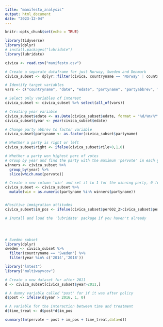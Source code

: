 ```yaml
---
title: "manifesto_analysis"
output: html_document
date: "2023-12-04"
---
```


```r
knitr::opts_chunk$set(echo = TRUE)
```

```r
library(tidyverse)
library(dplyr)
# install.packages("lubridate")
library(lubridate)

civica <- read.csv("manifesto.csv")

# Create a separate dataframe for just Norway, Sweden and Denmark
civica_subset <- dplyr::filter(civica, countryname == "Norway" | countryname == "Sweden" | countryname == "Denmark")

# Identify target variables
vars <- c("countryname", "date", "edate", "partyname", "partyabbrev", "pervote", "per108", "per110", "per601", "per607", "per608", "per7062", "per601_2", "per602_2", "per607_2", "per608_2","rile")

# Select only variables of interest
civica_subset <- civica_subset %>% select(all_of(vars))

# Creating year variable
civica_subset$edate <- as.Date(civica_subset$edate, format = "%d/%m/%Y")
civica_subset$year <- year(civica_subset$edate)

# Change party abbrev to factor variable
civica_subset$partyname <- as.factor(civica_subset$partyname)

# Whether a party is right or left
civica_subset$right <- ifelse(civica_subset$rile>0,1,0)

# Whether a party won highest perc of votes
# Group by year and find the party with the maximum 'pervote' in each year
winners <- civica_subset %>%
  group_by(year) %>%
  slice(which.max(pervote))

# Create a new column 'win' and set it to 1 for the winning party, 0 for others
civica_subset <- civica_subset %>%
  mutate(win = as.numeric(partyname %in% winners$partyname))


#Positive immigration attitudes
civica_subset$im_pos <- ifelse(civica_subset$per602_2>civica_subset$per601_2,1,0)
```

```r
# Install and load the 'lubridate' package if you haven't already




# Sweden subset
library(dplyr)
sweden <- civica_subset %>%
  filter(countryname == 'Sweden') %>% 
  filter(year %in% c('2014','2018'))
```

```r
library("lmtest")
library("multiwayvcov")
```

```r
# Create a new dataset for after 2011
d <- civica_subset[civica_subset$year>2011,]

# A dummy variable called "post" for if it was after policy
d$post <- ifelse(d$year > 2016, 1, 0)

# A variable for the interaction between time and treatment
d$time_treat <- d$post*d$im_pos

summary(lm(pervote ~ post + im_pos + time_treat,data=d))

```



